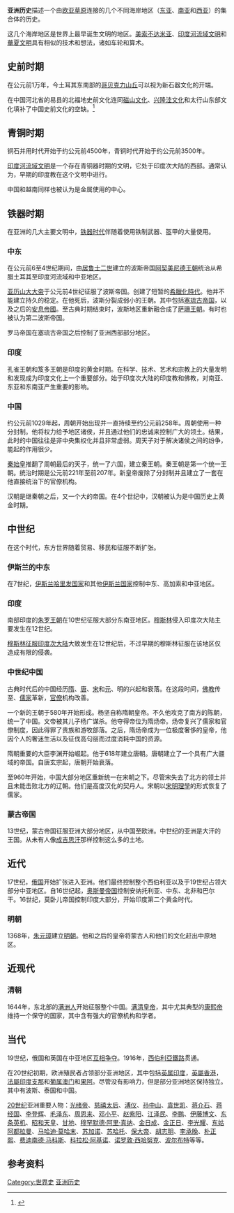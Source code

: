 '''亚洲历史'''描述一个由[[欧亚草原|欧亚草原]]连接的几个不同海岸地区（[[东亚|东亚]]、[[南亚|南亚]]和[[西亚|西亚]]）的集合体的历史。

这几个海岸地区是世界上最早诞生文明的地区。[[美索不达米亚|美索不达米亚]]、[[印度河流域文明|印度河流域文明]]和[[華夏文明|華夏文明]]具有相似的技术和想法，诸如车轮和算术。

==史前时期==
在公元前1万年，今土耳其东南部的[[哥贝克力山丘|哥贝克力山丘]]可以视为新石器文化的开端。

在中国河北省的易县的北福地史前文化连同[[磁山文化|磁山文化]]、[[兴隆洼文化|兴隆洼文化]]和太行山东部文化填补了中国史前文化的空缺。<ref name="archdis">{{cite web 
 |url=http://www.kaogu.cn/en/detail.asp?ProductID=982 
 |title=New Archaeological Discoveries and Researches in 2004 — The Fourth Archaeology Forum of CASS 
 |publisher=Institute of Archaeology — Chinese Academy of Social Sciences 
 |accessdate=2007-09-18 
 |deadurl=yes 
 |archiveurl=https://web.archive.org/web/20110512174808/http://www.kaogu.cn/en/detail.asp?ProductID=982 
 |archivedate=2011-05-12 
 }}</ref>
==青铜时期==
铜石并用时代开始于约公元前4500年，青铜时代开始于约公元前3500年。

[[印度河流域文明|印度河流域文明]]是一个存在青铜器时期的文明，它处于印度次大陆的西部。通常认为，早期的印度教在这个文明中进行。

中国和越南同样也被认为是金属使用的中心。

==铁器时期==
在亚洲的几大主要文明中，[[铁器时代|铁器时代]]伴随着使用铁制武器、盔甲的大量使用。

===中东===
在公元前6至4世纪期间，由[[居鲁士二世|居鲁士二世]]建立的波斯帝国[[阿契美尼德王朝|阿契美尼德王朝]]统治从希腊土耳其至印度河流域和中亚地区。

[[亚历山大大帝|亚历山大大帝]]于公元前4世纪征服了波斯帝国。创建了短暂的[[希臘化時代|希臘化時代]]。他并不能建立持久的稳定。在他死后，波斯分裂成弱小的王朝。其中包括[[塞琉古帝国|塞琉古帝国]]，以及之后的[[安息帝國|安息帝國]]。至古典时期结束时，波斯地区重新融合成了[[萨珊王朝|萨珊王朝]]。有时也被认为第二波斯帝国。

罗马帝国在塞琉古帝国之后控制了亚洲西部部分地区。

===印度===
孔雀王朝和笈多王朝是印度的黄金时期。在科学、技术、艺术和宗教上的大量发明和发现成为印度文化上一个重要部分。始于印度次大陆的印度教和佛教，对南亚、东亚和东南亚产生重要的影响。

===中国===
约公元前1029年起，周朝开始出现并一直持续至约公元前258年。周朝使用一种分封制。他将权力给予地区诸侯，并且通过他们的忠诚来控制广大的领土。结果，此时的中国往往是非中央集权化并且非常虚弱。周天子对于解决诸侯之间的纷争，能起的作用很少。

[[秦始皇|秦始皇]]推翻了周朝最后的天子，统一了六国，建立秦王朝。秦王朝是第一个统一王朝。统治时期是公元前221年至前207年。{{sfn|Stearns|2011|page=42}}新皇帝废除了分封制并且建立了一套在他直接统治下的官僚机构。

汉朝是继秦朝之后，又一个大的帝国。在4个世纪中，汉朝被认为是中国历史上黄金时期。

==中世纪==
在这个时代，东方世界随着贸易、移民和征服不断扩张。

===伊斯兰的中东===
在7世纪，[[伊斯兰|伊斯兰]][[哈里發國|哈里发国家]]和其他[[伊斯兰国家|伊斯兰国家]]控制中东、高加索和中亚地区。

===印度===
南部印度的[[朱罗王朝|朱罗王朝]]在10世纪征服大部分东南亚地区。[[穆斯林|穆斯林]]侵入印度次大陆主要发生在12世纪。

[[穆斯林征服印度次大陆|穆斯林征服印度次大陆]]大致发生在12世纪后，不过早期的穆斯林征服在该地区仅造成有限的侵袭。

===中世纪中国===
古典时代后的中国经历[[隋朝|隋]]、[[唐朝|唐]]、[[宋朝|宋]]和[[元朝|元]]、明的兴起和衰落。在这段时间，[[佛教|佛教]]传至、[[儒家|儒家]]革新，[[官僚|官僚]]机构改善。

一个新的王朝于580年开始形成。杨坚自称隋朝皇帝。不久他攻克了南方的陈朝，统一了中国。文帝被其儿子杨广谋杀。他夺得帝位为隋炀帝。炀帝复兴了儒家和官僚制度，因此得罪了贵族和游牧部落。之后，隋炀帝成为一位极度奢侈的皇帝，他因个人的奢迷生活以及征伐高句丽而过度消耗中国的资源。

隋朝重要的大臣李渊开始崛起。他于618年建立唐朝。唐朝建立了一个具有广大疆域的帝国。自唐玄宗起，唐朝开始衰落。

至960年开始，中国大部分地区重新统一在宋朝之下。尽管宋失去了北方的领土并且未能击败北方的辽朝。他们是高度汉化的契丹人。宋朝以[[宋明理學|宋明理學]]的形式恢复了儒家。

===蒙古帝国===
13世纪，蒙古帝国征服亚洲大部分地区，从中国至欧洲。中世纪的亚洲是大汗的王国。从未有人像[[成吉思汗|成吉思汗]]那样控制这么多的土地。

==近代==
17世纪，[[俄罗斯帝国|俄国]]开始扩张进入亚洲。他们最终控制整个西伯利亚以及于19世纪占领大部分中亚地区。自16世纪起，[[奥斯曼帝国|奥斯曼帝国]]控制安纳托利亚、中东、北非和巴尔干。16世纪，莫卧儿帝国控制印度大部分，开始印度第二个黄金时代。

===明朝===
1368年，[[朱元璋|朱元璋]]建立[[明朝|明朝]]。他和之后的皇帝将蒙古人和他们的文化赶出中原地区。

==近现代==

===清朝===
1644年，东北部的[[满族|满洲人]]开始征服整个中国。[[清朝君主列表|满清皇帝]]，其中尤其典型的[[康熙帝|康熙帝]]维持一个保守的国家，其中含有强大的官僚机构和学者。

==当代==
19世纪，俄国和英国在中亚地区[[大博弈|互相争夺]]。1916年，[[西伯利亞鐵路|西伯利亞鐵路]]贯通。

在20世纪初期，欧洲殖民者占领部分亚洲地区，其中包括[[英属印度|英属印度]]，[[英屬香港|英屬香港]]，[[法屬印度支那|法屬印度支那]]和[[澳葡政府|葡属澳门]]和[[果阿邦|果阿]]。尽管没有影响力，但是部分亚洲地区保持独立。其中有波斯、泰国和中国。

[[20世纪|20世纪]]亚洲重要人物：[[光绪帝|光绪帝]]、[[慈禧太后|慈禧太后]]、[[溥仪|溥仪]]、[[孫中山|孙中山]]、[[袁世凯|袁世凯]]、[[蔣中正|蒋介石]]、[[蔣經國|蒋经国]]、[[李登輝|李登辉]]、[[毛泽东|毛泽东]]、[[周恩来|周恩来]]、[[邓小平|邓小平]]、[[赵紫阳|赵紫阳]]、[[江泽民|江泽民]]、[[李鹏|李鹏]]、[[伊藤博文|伊藤博文]]、[[東條英機|东条英机]]、[[昭和天皇|昭和天皇]]、[[圣雄甘地|甘地]]、[[穆罕默德·阿里·真納|穆罕默德·阿里·真纳]]、[[金日成|金日成]]、[[金正日|金正日]]、[[李光耀|李光耀]]、[[东姑阿都拉曼|东姑阿都拉曼]]、[[马哈迪·莫哈末|马哈迪·莫哈末]]、[[蘇卡諾|苏加诺]]、[[蘇哈托|苏哈托]]、[[保大帝|保大帝]]、[[胡志明|胡志明]]、[[李承晚|李承晚]]、[[朴正熙|朴正熙]]、[[费迪南德·马科斯|费迪南德·马科斯]]、[[柯拉蓉·艾奎諾|科拉松·阿基诺]]、[[诺罗敦·西哈努克|诺罗敦·西哈努克]]、[[波尔布特|波尔布特]]等等。

==参考资料==
{{Reflist}}

{{亚洲题目|历史}}
{{亚洲各国历史模板}}
{{大洲历史}}

[[Category:世界史|Category:世界史]]
[[Category:亚洲历史|]]